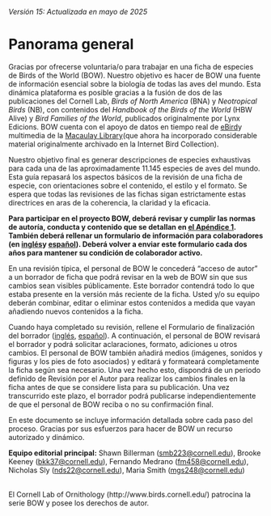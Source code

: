 *Versión 15: Actualizada en mayo de 2025*

# Panorama general {.unnumbered}

Gracias por ofrecerse voluntaria/o para trabajar en una ficha de especies de Birds of the World (BOW). Nuestro objetivo es hacer de BOW una fuente de información esencial sobre la biología de todas las aves del mundo. Esta dinámica plataforma es posible gracias a la fusión de dos de las publicaciones del Cornell Lab, *Birds of North America* (BNA) y *Neotropical Birds* (NB), con contenidos del *Handbook of the Birds of the World* (HBW Alive) y *Bird Families of the World*, publicados originalmente por Lynx Edicions. BOW cuenta con el apoyo de datos en tiempo real de [eBird ](https://ebird.org/home)y multimedia de la [Macaulay Library ](https://www.macaulaylibrary.org/)(que ahora ha incorporado considerable material originalmente archivado en la Internet Bird Collection).

Nuestro objetivo final es generar descripciones de especies exhaustivas para cada una de las aproximadamente 11.145 especies de aves del mundo. Esta guía repasará los aspectos básicos de la revisión de una ficha de especie, con orientaciones sobre el contenido, el estilo y el formato. Se espera que todas las revisiones de las fichas sigan estrictamente estas directrices en aras de la coherencia, la claridad y la eficacia.

**Para participar en el proyecto BOW, deberá revisar y cumplir las normas de autoría, conducta y contenido que se detallan en [el Apéndice 1](https://docs.google.com/document/d/1Y06setGmeXlI9Kho0BFB73_tqh6QVMra/edit#bookmark=id.qsh70q). También deberá rellenar un formulario de información para colaboradores (en [inglés ](https://forms.gle/C3MySs5DtQZ1NR6b8)y [español](https://forms.gle/EZes93EWtmtrvtXi7)). Deberá volver a enviar este formulario cada dos años para mantener su condición de colaborador activo.**

En una revisión típica, el personal de BOW le concederá "acceso de autor" a un borrador de ficha que podrá revisar en la web de BOW sin que sus cambios sean visibles públicamente. Este borrador contendrá todo lo que estaba presente en la versión más reciente de la ficha. Usted y/o su equipo deberán combinar, editar o eliminar estos contenidos a medida que vayan añadiendo nuevos contenidos a la ficha.

Cuando haya completado su revisión, rellene el Formulario de finalización del borrador ([inglés](https://forms.gle/e6uTR5E8Z5aXXc9n6), [español](https://forms.gle/4e3PifYqvKrbQ1tV8)). A continuación, el personal de BOW revisará el borrador y podrá solicitar aclaraciones, formato, adiciones u otros cambios. El personal de BOW también añadirá medios (imágenes, sonidos y figuras y los pies de foto asociados) y editará y formateará completamente la ficha según sea necesario. Una vez hecho esto, dispondrá de un periodo definido de Revisión por el Autor para realizar los cambios finales en la ficha antes de que se considere lista para su publicación. Una vez transcurrido este plazo, el borrador podrá publicarse independientemente de que el personal de BOW reciba o no su confirmación final.

En este documento se incluye información detallada sobre cada paso del proceso. Gracias por sus esfuerzos para hacer de BOW un recurso autorizado y dinámico.

**Equipo editorial principal:** Shawn Billerman ([smb223\@cornell.edu](mailto:smb223@cornell.edu)), Brooke Keeney ([bkk37\@cornell.edu](mailto:bkk37@cornell.edu)), Fernando Medrano ([fm458\@cornell.edu](mailto:fm458@cornell.edu)), Nicholas Sly ([nds22\@cornell.edu](mailto:nds22@cornell.edu)), Maria Smith ([mgs248\@cornell.edu](mailto:mgs248@cornell.edu))

\
El Cornell Lab of Ornithology (http://www.birds.cornell.edu/) patrocina la serie BOW y posee los derechos de autor.